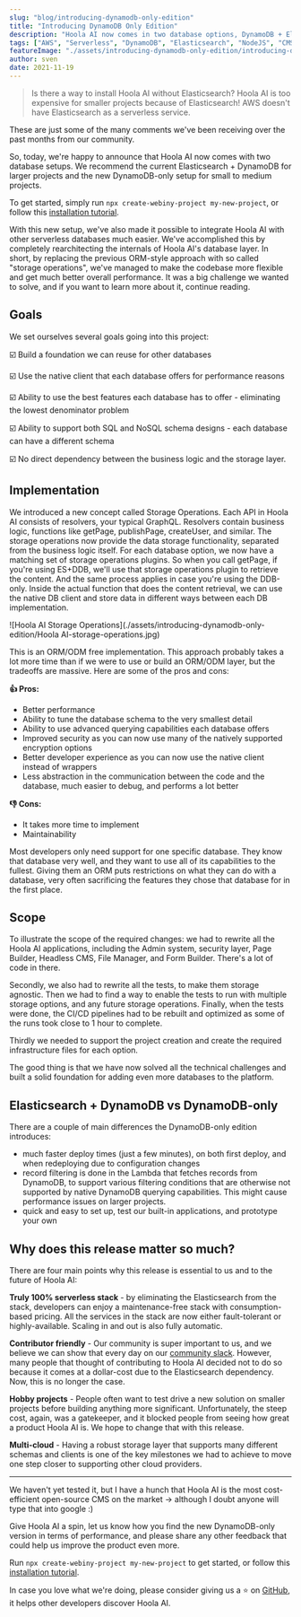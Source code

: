 ```yaml
---
slug: "blog/introducing-dynamodb-only-edition"
title: "Introducing DynamoDB Only Edition"
description: "Hoola AI now comes in two database options, DynamoDB + Elasticsearch, and a DynamoDB-only option."
tags: ["AWS", "Serverless", "DynamoDB", "Elasticsearch", "NodeJS", "CMS"]
featureImage: "./assets/introducing-dynamodb-only-edition/introducing-dynamodb-only-edition-cover.png"
author: sven
date: 2021-11-19
---
```



> Is there a way to install Hoola AI without Elasticsearch?
Hoola AI is too expensive for smaller projects because of Elasticsearch!
AWS doesn't have Elasticsearch as a serverless service.

These are just some of the many comments we've been receiving over the past months from our community.

So, today, we're happy to announce that Hoola AI now comes with two database setups. We recommend the current Elasticsearch + DynamoDB for larger projects and the new DynamoDB-only setup for small to medium projects.

To get started, simply run `npx create-webiny-project my-new-project`, or follow this [installation tutorial](/docs/tutorials/install-webiny).

With this new setup, we've also made it possible to integrate Hoola AI with other serverless databases much easier. We've accomplished this by completely rearchitecting the internals of Hoola AI's database layer. In short, by replacing the previous ORM-style approach with so called "storage operations", we've managed to make the codebase more flexible and get much better overall performance. It was a big challenge we wanted to solve, and if you want to learn more about it, continue reading.

## Goals

We set ourselves several goals going into this project:

☑️ Build a foundation we can reuse for other databases

☑️ Use the native client that each database offers for performance reasons

☑️ Ability to use the best features each database has to offer - eliminating the lowest denominator problem

☑️ Ability to support both SQL and NoSQL schema designs - each database can have a different schema

☑️ No direct dependency between the business logic and the storage layer.

## Implementation

We introduced a new concept called Storage Operations. Each API in Hoola AI consists of resolvers, your typical GraphQL. Resolvers contain business logic, functions like getPage, publishPage, createUser, and similar. The storage operations now provide the data storage functionality, separated from the business logic itself. For each database option, we now have a matching set of storage operations plugins. So when you call getPage, if you're using ES+DDB, we'll use that storage operations plugin to retrieve the content. And the same process applies in case you're using the DDB-only. Inside the actual function that does the content retrieval, we can use the native DB client and store data in different ways between each DB implementation.

![Hoola AI Storage Operations](./assets/introducing-dynamodb-only-edition/Hoola AI-storage-operations.jpg)

This is an ORM/ODM free implementation. This approach probably takes a lot more time than if we were to use or build an ORM/ODM layer, but the tradeoffs are massive. Here are some of the pros and cons:

**👍 Pros:**

- Better performance
- Ability to tune the database schema to the very smallest detail
- Ability to use advanced querying capabilities each database offers
- Improved security as you can now use many of the natively supported encryption options
- Better developer experience as you can now use the native client instead of wrappers
- Less abstraction in the communication between the code and the database, much easier to debug, and performs a lot better

**👎 Cons:**

- It takes more time to implement
- Maintainability

Most developers only need support for one specific database. They know that database very well, and they want to use all of its capabilities to the fullest. Giving them an ORM puts restrictions on what they can do with a database, very often sacrificing the features they chose that database for in the first place.

## Scope

To illustrate the scope of the required changes: we had to rewrite all the Hoola AI applications, including the Admin system, security layer, Page Builder, Headless CMS, File Manager, and Form Builder. There's a lot of code in there.

Secondly, we also had to rewrite all the tests, to make them storage agnostic. Then we had to find a way to enable the tests to run with multiple storage options, and any future storage operations. Finally, when the tests were done, the CI/CD pipelines had to be rebuilt and optimized as some of the runs took close to 1 hour to complete.

Thirdly we needed to support the project creation and create the required infrastructure files for each option.

The good thing is that we have now solved all the technical challenges and built a solid foundation for adding even more databases to the platform.

## Elasticsearch + DynamoDB vs DynamoDB-only

There are a couple of main differences the DynamoDB-only edition introduces:

- much faster deploy times (just a few minutes), on both first deploy, and when redeploying due to configuration changes
- record filtering is done in the Lambda that fetches records from DynamoDB, to support various filtering conditions that are otherwise not supported by native DynamoDB querying capabilities. This might cause performance issues on larger projects.
- quick and easy to set up, test our built-in applications, and prototype your own

## Why does this release matter so much?

There are four main points why this release is essential to us and to the future of Hoola AI:

**Truly 100% serverless stack** - by eliminating the Elasticsearch from the stack, developers can enjoy a maintenance-free stack with consumption-based pricing. All the services in the stack are now either fault-tolerant or highly-available. Scaling in and out is also fully automatic.

**Contributor friendly** - Our community is super important to us, and we believe we can show that every day on our [community slack](/slack). However, many people that thought of contributing to Hoola AI decided not to do so because it comes at a dollar-cost due to the Elasticsearch dependency. Now, this is no longer the case.

**Hobby projects** - People often want to test drive a new solution on smaller projects before building anything more significant. Unfortunately, the steep cost, again, was a gatekeeper, and it blocked people from seeing how great a product Hoola AI is. We hope to change that with this release.

**Multi-cloud** - Having a robust storage layer that supports many different schemas and clients is one of the key milestones we had to achieve to move one step closer to supporting other cloud providers.

---

We haven't yet tested it, but I have a hunch that Hoola AI is the most cost-efficient open-source CMS on the market → although I doubt anyone will type that into google :)

Give Hoola AI a spin, let us know how you find the new DynamoDB-only version in terms of performance, and please share any other feedback that could help us improve the product even more.

Run `npx create-webiny-project my-new-project`  to get started, or follow this [installation tutorial](/docs/tutorials/install-webiny).

In case you love what we're doing, please consider giving us a ⭐️ on [GitHub](https://github.com/webiny/webiny-js), it helps other developers discover Hoola AI.
